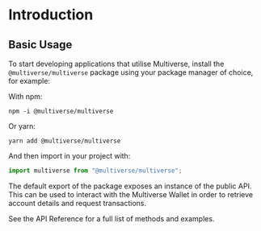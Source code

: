 # Introduction

## Basic Usage

To start developing applications that utilise Multiverse, install the `@multiverse/multiverse` package using your package manager of choice, for example:

With npm:

```
npm -i @multiverse/multiverse
```

Or yarn:

```
yarn add @multiverse/multiverse
```

And then import in your project with:

```js
import multiverse from "@multiverse/multiverse";
```

The default export of the package exposes an instance of the public API. This can be used to interact with the Multiverse Wallet in order to retrieve account details and request transactions.

See the API Reference for a full list of methods and examples.